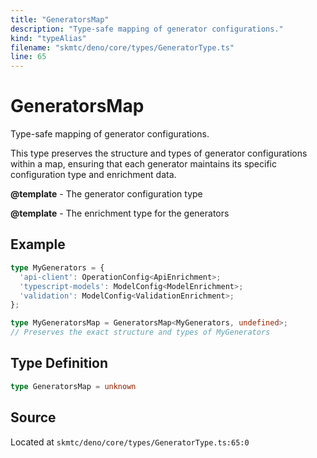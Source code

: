 ```yaml
---
title: "GeneratorsMap"
description: "Type-safe mapping of generator configurations."
kind: "typeAlias"
filename: "skmtc/deno/core/types/GeneratorType.ts"
line: 65
---
```


# GeneratorsMap

Type-safe mapping of generator configurations.

This type preserves the structure and types of generator configurations
within a map, ensuring that each generator maintains its specific
configuration type and enrichment data.


**@template** - The generator configuration type

**@template** - The enrichment type for the generators


## Example

```typescript
type MyGenerators = {
  'api-client': OperationConfig<ApiEnrichment>;
  'typescript-models': ModelConfig<ModelEnrichment>;
  'validation': ModelConfig<ValidationEnrichment>;
};

type MyGeneratorsMap = GeneratorsMap<MyGenerators, undefined>;
// Preserves the exact structure and types of MyGenerators
```

## Type Definition

```typescript
type GeneratorsMap = unknown
```

## Source

Located at `skmtc/deno/core/types/GeneratorType.ts:65:0`
